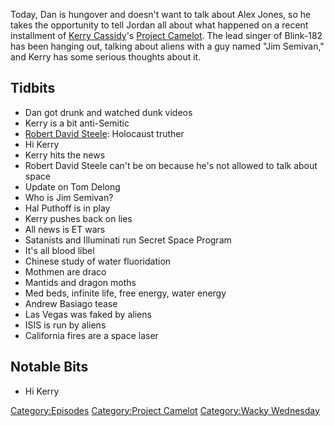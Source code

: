 {{DEFAULTSORT:
    #_EPISODE_0095:Project Camelot Break
}}{{Episode
    | title           = Project Camelot Break
    | caption         = Listen to this episode on [https://knowledgefight.libsyn.com/knowledge-fight-project-camelot-break Libsyn] [https://open.spotify.com/episode/0Akwv2AJhMQgKp3XqlVQQv Spotify], Read the [[Transcript/95: Project Camelot Break|Unofficial Transcript]]
    | episodeNumber   = 95
    | length          = 01:26:17
    | airDate         = October 23, 2017
    | episodeType     = [[:Category:Project Camelot|Project Camelot]], [[:Category:Wacky Wednesday|Wacky Wednesday]]
    | appearance      = [[Kerry Cassidy]], [[Robert David Steele]], [[Tom Delong]], [[Jim Semivan]], [[Hal Puthoff]], [[Andrew Basiago]]
    | previousEpisode = [[94: October 19, 2017]]
    | nextEpisode     = [[96: October 22-23, 2017]]
}}

{{Stub}}

Today, Dan is hungover and doesn't want to talk about Alex Jones, so he takes the opportunity to tell Jordan all about what happened on a recent installment of [[Kerry Cassidy]]'s [[Project Camelot]]. The lead singer of Blink-182 has been hanging out, talking about aliens with a guy named "Jim Semivan," and Kerry has some serious thoughts about it.

==Tidbits==

*Dan got drunk and watched dunk videos
*Kerry is a bit anti-Semitic
*[[Robert David Steele]]: Holocaust truther
*Hi Kerry
*Kerry hits the news
*Robert David Steele can't be on because he's not allowed to talk about space
*Update on Tom Delong
*Who is Jim Semivan?
*Hal Puthoff is in play
*Kerry pushes back on lies
*All news is ET wars
*Satanists and Illuminati run Secret Space Program
*It's all blood libel
*Chinese study of water fluoridation
*Mothmen are draco
*Mantids and dragon moths
*Med beds, infinite life, free energy, water energy
*Andrew Basiago tease
*Las Vegas was faked by aliens
*ISIS is run by aliens
*California fires are a space laser

==Notable Bits==

*Hi Kerry

[[Category:Episodes]]
[[Category:Project Camelot]]
[[Category:Wacky Wednesday]]
